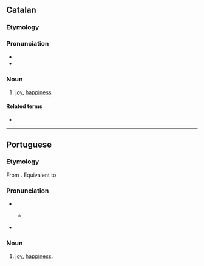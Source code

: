 {{also|Alegria|alegría}}
==Catalan==

===Etymology===
{{af|ca|alegre|-ia}}

===Pronunciation===
* {{ca-IPA}}
* {{rhymes|ca|ia}}

===Noun===
{{ca-noun|f}}

# {{lb|ca|usually|uncountable}} [[joy]], [[happiness]]

====Related terms====
* {{l|ca|alegrar}}

----

==Portuguese==

===Etymology===
From {{etyl|roa-opt|pt}} {{m|roa-opt|alegria}}. Equivalent to {{suffix|pt|alegre|ia|gloss1=happy}}

===Pronunciation===
{{pt-IPA}}
** {{a|Northeast Brazil}} {{IPA|pt|/a.le.ˈɡɾi.ɐ/|/a.li.ˈɡɾi.ɐ/}}
* {{hyphenation|pt|a|le|gri|a}}

===Noun===
{{pt-noun|f}}

# [[joy]], [[happiness]].